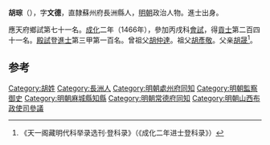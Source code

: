 '''胡琮'''（{{bd|1439年||？}}），字'''文德'''，直隸蘇州府長洲縣人，[[明朝|明朝]]政治人物。進士出身。

應天府鄉試第七十一名。[[成化|成化]]二年（1466年），參加丙戌科[[會試|會試]]，得[[貢士|貢士]]第二百四十一名。[[殿試|殿試]]登[[進士|進士]]第三甲第一百名。曾祖父[[胡仲達|胡仲達]]。祖父[[胡彥敬|胡彥敬]]。父亲[[胡晟|胡晟]]<ref>《天一阁藏明代科举录选刊·登科录》（《成化二年进士登科录》）</ref>。

==参考==
{{reflist}}

{{start box}}
{{s-off}}
{{s-before|[[常通|常通]]}}
{{s-title|明朝處州府同知|成化年間}}
{{s-after|[[黃文珪|黃文珪]]}}
{{end box}}

{{明朝人物小作品}}
{{成化二年丙戌科殿試金榜}}

[[Category:胡姓|Category:胡姓]]
[[Category:長洲人|Category:長洲人]]
[[Category:明朝處州府同知|Category:明朝處州府同知]]
[[Category:明朝監察御史|Category:明朝監察御史]]
[[Category:明朝麻城縣知縣|Category:明朝麻城縣知縣]]
[[Category:明朝常德府同知|Category:明朝常德府同知]]
[[Category:明朝山西布政使司參議|Category:明朝山西布政使司參議]]